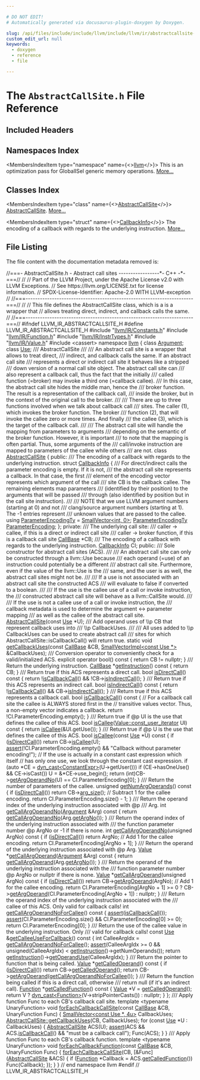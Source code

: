 ```yaml
---

# DO NOT EDIT!
# Automatically generated via docusaurus-plugin-doxygen by Doxygen.

slug: /api/files/include/include/llvm/include/llvm/ir/abstractcallsite-h
custom_edit_url: null
keywords:
  - doxygen
  - reference
  - file

---
```





# The `AbstractCallSite.h` File Reference

<DoxygenPage pluginConfig={pluginConfig}>



## Included Headers

<IncludesList>
<IncludesListItem
  filePath="llvm/IR/Constants.h"
  permalink="/docs/api/files/include/include/llvm/include/llvm/ir/constants-h"
  isLocal="true" />
<IncludesListItem
  filePath="llvm/IR/Function.h"
  permalink="/docs/api/files/include/include/llvm/include/llvm/ir/function-h"
  isLocal="true" />
<IncludesListItem
  filePath="llvm/IR/InstrTypes.h"
  permalink="/docs/api/files/include/include/llvm/include/llvm/ir/instrtypes-h"
  isLocal="true" />
<IncludesListItem
  filePath="llvm/IR/Value.h"
  permalink="/docs/api/files/include/include/llvm/include/llvm/ir/value-h"
  isLocal="true" />
<IncludesListItem
  filePath="cassert"
  permalink=""
  isLocal="false" />
</IncludesList>

## Namespaces Index

<MembersIndex>

<MembersIndexItem
  type="namespace"
  name={<><a href="/docs/api/namespaces/llvm">llvm</a></>}>
This is an optimization pass for GlobalISel generic memory operations. <a href="/docs/api/namespaces/llvm/#details">More...</a>
</MembersIndexItem>

</MembersIndex>

## Classes Index

<MembersIndex>

<MembersIndexItem
  type="class"
  name={<><a href="/docs/api/classes/llvm/abstractcallsite">AbstractCallSite</a></>}>
<a href="/docs/api/classes/llvm/abstractcallsite">AbstractCallSite</a>. <a href="/docs/api/classes/llvm/abstractcallsite/#details">More...</a>
</MembersIndexItem>

<MembersIndexItem
  type="struct"
  name={<><a href="/docs/api/structs/llvm/abstractcallsite/callbackinfo">CallbackInfo</a></>}>
The encoding of a callback with regards to the underlying instruction. <a href="/docs/api/structs/llvm/abstractcallsite/callbackinfo/#details">More...</a>
</MembersIndexItem>

</MembersIndex>


## File Listing

The file content with the documentation metadata removed is:

<ProgramListing>

<Link id="l00001" /><CodeLine lineNumber="1"><Highlight kind="comment">//===- AbstractCallSite.h - Abstract call sites -----------------&#42;- C++ -&#42;-===//</Highlight><Highlight kind="normal"></Highlight></CodeLine>
<Link id="l00002" /><CodeLine lineNumber="2"><Highlight kind="normal"></Highlight><Highlight kind="comment">//</Highlight><Highlight kind="normal"></Highlight></CodeLine>
<Link id="l00003" /><CodeLine lineNumber="3"><Highlight kind="normal"></Highlight><Highlight kind="comment">// Part of the LLVM Project, under the Apache License v2.0 with LLVM Exceptions.</Highlight><Highlight kind="normal"></Highlight></CodeLine>
<Link id="l00004" /><CodeLine lineNumber="4"><Highlight kind="normal"></Highlight><Highlight kind="comment">// See https://llvm.org/LICENSE.txt for license information.</Highlight><Highlight kind="normal"></Highlight></CodeLine>
<Link id="l00005" /><CodeLine lineNumber="5"><Highlight kind="normal"></Highlight><Highlight kind="comment">// SPDX-License-Identifier: Apache-2.0 WITH LLVM-exception</Highlight><Highlight kind="normal"></Highlight></CodeLine>
<Link id="l00006" /><CodeLine lineNumber="6"><Highlight kind="normal"></Highlight><Highlight kind="comment">//</Highlight><Highlight kind="normal"></Highlight></CodeLine>
<Link id="l00007" /><CodeLine lineNumber="7"><Highlight kind="normal"></Highlight><Highlight kind="comment">//===----------------------------------------------------------------------===//</Highlight><Highlight kind="normal"></Highlight></CodeLine>
<Link id="l00008" /><CodeLine lineNumber="8"><Highlight kind="normal"></Highlight><Highlight kind="comment">//</Highlight><Highlight kind="normal"></Highlight></CodeLine>
<Link id="l00009" /><CodeLine lineNumber="9"><Highlight kind="normal"></Highlight><Highlight kind="comment">// This file defines the AbstractCallSite class, which is a is a wrapper that</Highlight><Highlight kind="normal"></Highlight></CodeLine>
<Link id="l00010" /><CodeLine lineNumber="10"><Highlight kind="normal"></Highlight><Highlight kind="comment">// allows treating direct, indirect, and callback calls the same.</Highlight><Highlight kind="normal"></Highlight></CodeLine>
<Link id="l00011" /><CodeLine lineNumber="11"><Highlight kind="normal"></Highlight><Highlight kind="comment">//</Highlight><Highlight kind="normal"></Highlight></CodeLine>
<Link id="l00012" /><CodeLine lineNumber="12"><Highlight kind="normal"></Highlight><Highlight kind="comment">//===----------------------------------------------------------------------===//</Highlight><Highlight kind="normal"></Highlight></CodeLine>
<Link id="l00013" /><CodeLine lineNumber="13"><Highlight kind="normal"></Highlight></CodeLine>
<Link id="l00014" /><CodeLine lineNumber="14"><Highlight kind="normal"></Highlight><Highlight kind="preprocessor">#ifndef LLVM&#95;IR&#95;ABSTRACTCALLSITE&#95;H</Highlight><Highlight kind="normal"></Highlight></CodeLine>
<Link id="l00015" /><CodeLine lineNumber="15"><Highlight kind="normal"></Highlight><Highlight kind="preprocessor">#define LLVM&#95;IR&#95;ABSTRACTCALLSITE&#95;H</Highlight><Highlight kind="normal"></Highlight></CodeLine>
<Link id="l00016" /><CodeLine lineNumber="16"><Highlight kind="normal"></Highlight></CodeLine>
<Link id="l00017" /><CodeLine lineNumber="17"><Highlight kind="normal"></Highlight><Highlight kind="preprocessor">#include &quot;<a href="/docs/api/files/include/include/llvm/include/llvm/ir/constants-h">llvm/IR/Constants.h</a>&quot;</Highlight><Highlight kind="normal"></Highlight></CodeLine>
<Link id="l00018" /><CodeLine lineNumber="18"><Highlight kind="normal"></Highlight><Highlight kind="preprocessor">#include &quot;<a href="/docs/api/files/include/include/llvm/include/llvm/ir/function-h">llvm/IR/Function.h</a>&quot;</Highlight><Highlight kind="normal"></Highlight></CodeLine>
<Link id="l00019" /><CodeLine lineNumber="19"><Highlight kind="normal"></Highlight><Highlight kind="preprocessor">#include &quot;<a href="/docs/api/files/include/include/llvm/include/llvm/ir/instrtypes-h">llvm/IR/InstrTypes.h</a>&quot;</Highlight><Highlight kind="normal"></Highlight></CodeLine>
<Link id="l00020" /><CodeLine lineNumber="20"><Highlight kind="normal"></Highlight><Highlight kind="preprocessor">#include &quot;<a href="/docs/api/files/include/include/llvm/include/llvm/ir/value-h">llvm/IR/Value.h</a>&quot;</Highlight><Highlight kind="normal"></Highlight></CodeLine>
<Link id="l00021" /><CodeLine lineNumber="21"><Highlight kind="normal"></Highlight><Highlight kind="preprocessor">#include &lt;cassert&gt;</Highlight><Highlight kind="normal"></Highlight></CodeLine>
<Link id="l00022" /><CodeLine lineNumber="22"><Highlight kind="normal"></Highlight></CodeLine>
<Link id="l00023" /><CodeLine lineNumber="23"><Highlight kind="normal"></Highlight><Highlight kind="keyword">namespace </Highlight><Highlight kind="normal"><a href="/docs/api/namespaces/llvm">llvm</a> &#123;</Highlight></CodeLine>
<Link id="l00024" /><CodeLine lineNumber="24"><Highlight kind="normal"></Highlight></CodeLine>
<Link id="l00025" /><CodeLine lineNumber="25"><Highlight kind="normal"></Highlight><Highlight kind="keyword">class </Highlight><Highlight kind="normal"><a href="/docs/api/classes/llvm/argument">Argument</a>;</Highlight></CodeLine>
<Link id="l00026" /><CodeLine lineNumber="26"><Highlight kind="normal"></Highlight><Highlight kind="keyword">class </Highlight><Highlight kind="normal"><a href="/docs/api/classes/llvm/use">Use</a>;</Highlight></CodeLine>
<Link id="l00027" /><CodeLine lineNumber="27"><Highlight kind="normal"></Highlight><Highlight kind="comment"></Highlight></CodeLine>
<Link id="l00028" /><CodeLine lineNumber="28"><Highlight kind="comment">/// AbstractCallSite</Highlight></CodeLine>
<Link id="l00029" /><CodeLine lineNumber="29"><Highlight kind="comment">///</Highlight></CodeLine>
<Link id="l00030" /><CodeLine lineNumber="30"><Highlight kind="comment">/// An abstract call site is a wrapper that allows to treat direct,</Highlight></CodeLine>
<Link id="l00031" /><CodeLine lineNumber="31"><Highlight kind="comment">/// indirect, and callback calls the same. If an abstract call site</Highlight></CodeLine>
<Link id="l00032" /><CodeLine lineNumber="32"><Highlight kind="comment">/// represents a direct or indirect call site it behaves like a stripped</Highlight></CodeLine>
<Link id="l00033" /><CodeLine lineNumber="33"><Highlight kind="comment">/// down version of a normal call site object. The abstract call site can</Highlight></CodeLine>
<Link id="l00034" /><CodeLine lineNumber="34"><Highlight kind="comment">/// also represent a callback call, thus the fact that the initially</Highlight></CodeLine>
<Link id="l00035" /><CodeLine lineNumber="35"><Highlight kind="comment">/// called function (=broker) may invoke a third one (=callback callee).</Highlight></CodeLine>
<Link id="l00036" /><CodeLine lineNumber="36"><Highlight kind="comment">/// In this case, the abstract call site hides the middle man, hence the</Highlight></CodeLine>
<Link id="l00037" /><CodeLine lineNumber="37"><Highlight kind="comment">/// broker function. The result is a representation of the callback call,</Highlight></CodeLine>
<Link id="l00038" /><CodeLine lineNumber="38"><Highlight kind="comment">/// inside the broker, but in the context of the original call to the broker.</Highlight></CodeLine>
<Link id="l00039" /><CodeLine lineNumber="39"><Highlight kind="comment">///</Highlight></CodeLine>
<Link id="l00040" /><CodeLine lineNumber="40"><Highlight kind="comment">/// There are up to three functions involved when we talk about callback call</Highlight></CodeLine>
<Link id="l00041" /><CodeLine lineNumber="41"><Highlight kind="comment">/// sites. The caller (1), which invokes the broker function. The broker</Highlight></CodeLine>
<Link id="l00042" /><CodeLine lineNumber="42"><Highlight kind="comment">/// function (2), that will invoke the callee zero or more times. And finally</Highlight></CodeLine>
<Link id="l00043" /><CodeLine lineNumber="43"><Highlight kind="comment">/// the callee (3), which is the target of the callback call.</Highlight></CodeLine>
<Link id="l00044" /><CodeLine lineNumber="44"><Highlight kind="comment">///</Highlight></CodeLine>
<Link id="l00045" /><CodeLine lineNumber="45"><Highlight kind="comment">/// The abstract call site will handle the mapping from parameters to arguments</Highlight></CodeLine>
<Link id="l00046" /><CodeLine lineNumber="46"><Highlight kind="comment">/// depending on the semantic of the broker function. However, it is important</Highlight></CodeLine>
<Link id="l00047" /><CodeLine lineNumber="47"><Highlight kind="comment">/// to note that the mapping is often partial. Thus, some arguments of the</Highlight></CodeLine>
<Link id="l00048" /><CodeLine lineNumber="48"><Highlight kind="comment">/// call/invoke instruction are mapped to parameters of the callee while others</Highlight></CodeLine>
<Link id="l00049" /><CodeLine lineNumber="49"><Highlight kind="comment">/// are not.</Highlight><Highlight kind="normal"></Highlight></CodeLine>
<Link id="l00050" /><CodeLine lineNumber="50" lineLink="/docs/api/classes/llvm/abstractcallsite"><Highlight kind="normal"></Highlight><Highlight kind="keyword">class </Highlight><Highlight kind="normal"><a href="/docs/api/classes/llvm/abstractcallsite/#a582d0050c740c1f23bce6bc0c8c5b189">AbstractCallSite</a> &#123;</Highlight></CodeLine>
<Link id="l00051" /><CodeLine lineNumber="51"><Highlight kind="normal"></Highlight><Highlight kind="keyword">public</Highlight><Highlight kind="normal">:</Highlight></CodeLine>
<Link id="l00052" /><CodeLine lineNumber="52"><Highlight kind="normal"></Highlight><Highlight kind="comment"></Highlight></CodeLine>
<Link id="l00053" /><CodeLine lineNumber="53"><Highlight kind="comment">  /// The encoding of a callback with regards to the underlying instruction.</Highlight><Highlight kind="normal"></Highlight></CodeLine>
<Link id="l00054" /><CodeLine lineNumber="54" lineLink="/docs/api/structs/llvm/abstractcallsite/callbackinfo"><Highlight kind="normal">  </Highlight><Highlight kind="keyword">struct </Highlight><Highlight kind="normal"><a href="/docs/api/structs/llvm/abstractcallsite/callbackinfo">CallbackInfo</a> &#123;</Highlight></CodeLine>
<Link id="l00055" /><CodeLine lineNumber="55"><Highlight kind="normal"></Highlight><Highlight kind="comment"></Highlight></CodeLine>
<Link id="l00056" /><CodeLine lineNumber="56"><Highlight kind="comment">    /// For direct/indirect calls the parameter encoding is empty. If it is not,</Highlight></CodeLine>
<Link id="l00057" /><CodeLine lineNumber="57"><Highlight kind="comment">    /// the abstract call site represents a callback. In that case, the first</Highlight></CodeLine>
<Link id="l00058" /><CodeLine lineNumber="58"><Highlight kind="comment">    /// element of the encoding vector represents which argument of the call</Highlight></CodeLine>
<Link id="l00059" /><CodeLine lineNumber="59"><Highlight kind="comment">    /// site CB is the callback callee. The remaining elements map parameters</Highlight></CodeLine>
<Link id="l00060" /><CodeLine lineNumber="60"><Highlight kind="comment">    /// (identified by their position) to the arguments that will be passed</Highlight></CodeLine>
<Link id="l00061" /><CodeLine lineNumber="61"><Highlight kind="comment">    /// through (also identified by position but in the call site instruction).</Highlight></CodeLine>
<Link id="l00062" /><CodeLine lineNumber="62"><Highlight kind="comment">    ///</Highlight></CodeLine>
<Link id="l00063" /><CodeLine lineNumber="63"><Highlight kind="comment">    /// NOTE that we use LLVM argument numbers (starting at 0) and not</Highlight></CodeLine>
<Link id="l00064" /><CodeLine lineNumber="64"><Highlight kind="comment">    /// clang/source argument numbers (starting at 1). The -1 entries represent</Highlight></CodeLine>
<Link id="l00065" /><CodeLine lineNumber="65"><Highlight kind="comment">    /// unknown values that are passed to the callee.</Highlight><Highlight kind="normal"></Highlight></CodeLine>
<Link id="l00066" /><CodeLine lineNumber="66" lineLink="/docs/api/structs/llvm/abstractcallsite/callbackinfo/#a8ca1c3789a06bd03293acd7799c82778"><Highlight kind="normal">    </Highlight><Highlight kind="keyword">using </Highlight><Highlight kind="normal"><a href="/docs/api/structs/llvm/abstractcallsite/callbackinfo/#a8ca1c3789a06bd03293acd7799c82778">ParameterEncodingTy</a> = <a href="/docs/api/classes/llvm/smallvector">SmallVector&lt;int, 0&gt;</a>;</Highlight></CodeLine>
<Link id="l00067" /><CodeLine lineNumber="67" lineLink="/docs/api/structs/llvm/abstractcallsite/callbackinfo/#af8fe46b9cdbd737fe10dda57651d6027"><Highlight kind="normal">    <a href="/docs/api/structs/llvm/abstractcallsite/callbackinfo/#a8ca1c3789a06bd03293acd7799c82778">ParameterEncodingTy</a> <a href="/docs/api/structs/llvm/abstractcallsite/callbackinfo/#af8fe46b9cdbd737fe10dda57651d6027">ParameterEncoding</a>;</Highlight></CodeLine>
<Link id="l00068" /><CodeLine lineNumber="68"><Highlight kind="normal"></Highlight></CodeLine>
<Link id="l00069" /><CodeLine lineNumber="69"><Highlight kind="normal">  &#125;;</Highlight></CodeLine>
<Link id="l00070" /><CodeLine lineNumber="70"><Highlight kind="normal"></Highlight></CodeLine>
<Link id="l00071" /><CodeLine lineNumber="71"><Highlight kind="normal"></Highlight><Highlight kind="keyword">private</Highlight><Highlight kind="normal">:</Highlight></CodeLine>
<Link id="l00072" /><CodeLine lineNumber="72"><Highlight kind="normal"></Highlight><Highlight kind="comment"></Highlight></CodeLine>
<Link id="l00073" /><CodeLine lineNumber="73"><Highlight kind="comment">  /// The underlying call site:</Highlight></CodeLine>
<Link id="l00074" /><CodeLine lineNumber="74"><Highlight kind="comment">  ///   caller -&gt; callee,             if this is a direct or indirect call site</Highlight></CodeLine>
<Link id="l00075" /><CodeLine lineNumber="75"><Highlight kind="comment">  ///   caller -&gt; broker function,    if this is a callback call site</Highlight><Highlight kind="normal"></Highlight></CodeLine>
<Link id="l00076" /><CodeLine lineNumber="76"><Highlight kind="normal">  <a href="/docs/api/classes/llvm/callbase">CallBase</a> &#42;CB;</Highlight></CodeLine>
<Link id="l00077" /><CodeLine lineNumber="77"><Highlight kind="normal"></Highlight><Highlight kind="comment"></Highlight></CodeLine>
<Link id="l00078" /><CodeLine lineNumber="78"><Highlight kind="comment">  /// The encoding of a callback with regards to the underlying instruction.</Highlight><Highlight kind="normal"></Highlight></CodeLine>
<Link id="l00079" /><CodeLine lineNumber="79"><Highlight kind="normal">  <a href="/docs/api/structs/llvm/abstractcallsite/callbackinfo">CallbackInfo</a> CI;</Highlight></CodeLine>
<Link id="l00080" /><CodeLine lineNumber="80"><Highlight kind="normal"></Highlight></CodeLine>
<Link id="l00081" /><CodeLine lineNumber="81"><Highlight kind="normal"></Highlight><Highlight kind="keyword">public</Highlight><Highlight kind="normal">:</Highlight><Highlight kind="comment"></Highlight></CodeLine>
<Link id="l00082" /><CodeLine lineNumber="82"><Highlight kind="comment">  /// Sole constructor for abstract call sites (ACS).</Highlight></CodeLine>
<Link id="l00083" /><CodeLine lineNumber="83"><Highlight kind="comment">  ///</Highlight></CodeLine>
<Link id="l00084" /><CodeLine lineNumber="84"><Highlight kind="comment">  /// An abstract call site can only be constructed through a llvm::Use because</Highlight></CodeLine>
<Link id="l00085" /><CodeLine lineNumber="85"><Highlight kind="comment">  /// each operand (=use) of an instruction could potentially be a different</Highlight></CodeLine>
<Link id="l00086" /><CodeLine lineNumber="86"><Highlight kind="comment">  /// abstract call site. Furthermore, even if the value of the llvm::Use is the</Highlight></CodeLine>
<Link id="l00087" /><CodeLine lineNumber="87"><Highlight kind="comment">  /// same, and the user is as well, the abstract call sites might not be.</Highlight></CodeLine>
<Link id="l00088" /><CodeLine lineNumber="88"><Highlight kind="comment">  ///</Highlight></CodeLine>
<Link id="l00089" /><CodeLine lineNumber="89"><Highlight kind="comment">  /// If a use is not associated with an abstract call site the constructed ACS</Highlight></CodeLine>
<Link id="l00090" /><CodeLine lineNumber="90"><Highlight kind="comment">  /// will evaluate to false if converted to a boolean.</Highlight></CodeLine>
<Link id="l00091" /><CodeLine lineNumber="91"><Highlight kind="comment">  ///</Highlight></CodeLine>
<Link id="l00092" /><CodeLine lineNumber="92"><Highlight kind="comment">  /// If the use is the callee use of a call or invoke instruction, the</Highlight></CodeLine>
<Link id="l00093" /><CodeLine lineNumber="93"><Highlight kind="comment">  /// constructed abstract call site will behave as a llvm::CallSite would.</Highlight></CodeLine>
<Link id="l00094" /><CodeLine lineNumber="94"><Highlight kind="comment">  ///</Highlight></CodeLine>
<Link id="l00095" /><CodeLine lineNumber="95"><Highlight kind="comment">  /// If the use is not a callee use of a call or invoke instruction, the</Highlight></CodeLine>
<Link id="l00096" /><CodeLine lineNumber="96"><Highlight kind="comment">  /// callback metadata is used to determine the argument &lt;-&gt; parameter mapping</Highlight></CodeLine>
<Link id="l00097" /><CodeLine lineNumber="97"><Highlight kind="comment">  /// as well as the callee of the abstract call site.</Highlight><Highlight kind="normal"></Highlight></CodeLine>
<Link id="l00098" /><CodeLine lineNumber="98"><Highlight kind="normal">  <a href="/docs/api/classes/llvm/abstractcallsite/#a582d0050c740c1f23bce6bc0c8c5b189">AbstractCallSite</a>(</Highlight><Highlight kind="keyword">const</Highlight><Highlight kind="normal"> <a href="/docs/api/classes/llvm/use">Use</a> &#42;U);</Highlight></CodeLine>
<Link id="l00099" /><CodeLine lineNumber="99"><Highlight kind="normal"></Highlight><Highlight kind="comment"></Highlight></CodeLine>
<Link id="l00100" /><CodeLine lineNumber="100"><Highlight kind="comment">  /// Add operand uses of \\p CB that represent callback uses into</Highlight></CodeLine>
<Link id="l00101" /><CodeLine lineNumber="101"><Highlight kind="comment">  /// \\p CallbackUses.</Highlight></CodeLine>
<Link id="l00102" /><CodeLine lineNumber="102"><Highlight kind="comment">  ///</Highlight></CodeLine>
<Link id="l00103" /><CodeLine lineNumber="103"><Highlight kind="comment">  /// All uses added to \\p CallbackUses can be used to create abstract call</Highlight></CodeLine>
<Link id="l00104" /><CodeLine lineNumber="104"><Highlight kind="comment">  /// sites for which AbstractCallSite::isCallbackCall() will return true.</Highlight><Highlight kind="normal"></Highlight></CodeLine>
<Link id="l00105" /><CodeLine lineNumber="105"><Highlight kind="normal">  </Highlight><Highlight kind="keyword">static</Highlight><Highlight kind="normal"> </Highlight><Highlight kind="keywordtype">void</Highlight><Highlight kind="normal"> <a href="/docs/api/classes/llvm/abstractcallsite/#a401e244b78386047c64edc64f80ba9c0">getCallbackUses</a>(</Highlight><Highlight kind="keyword">const</Highlight><Highlight kind="normal"> <a href="/docs/api/classes/llvm/callbase">CallBase</a> &amp;CB,</Highlight></CodeLine>
<Link id="l00106" /><CodeLine lineNumber="106"><Highlight kind="normal">                              <a href="/docs/api/classes/llvm/smallvectorimpl">SmallVectorImpl&lt;const Use &#42;&gt;</a> &amp;CallbackUses);</Highlight></CodeLine>
<Link id="l00107" /><CodeLine lineNumber="107"><Highlight kind="normal"></Highlight><Highlight kind="comment"></Highlight></CodeLine>
<Link id="l00108" /><CodeLine lineNumber="108"><Highlight kind="comment">  /// Conversion operator to conveniently check for a valid/initialized ACS.</Highlight><Highlight kind="normal"></Highlight></CodeLine>
<Link id="l00109" /><CodeLine lineNumber="109" lineLink="/docs/api/classes/llvm/abstractcallsite/#a849dee873893038338c06b0829b41ca4"><Highlight kind="normal">  </Highlight><Highlight kind="keyword">explicit</Highlight><Highlight kind="normal"> </Highlight><Highlight kind="keyword">operator</Highlight><Highlight kind="normal"> bool()</Highlight><Highlight kind="keyword"> const </Highlight><Highlight kind="normal">&#123; </Highlight><Highlight kind="keywordflow">return</Highlight><Highlight kind="normal"> CB != </Highlight><Highlight kind="keyword">nullptr</Highlight><Highlight kind="normal">; &#125;</Highlight></CodeLine>
<Link id="l00110" /><CodeLine lineNumber="110"><Highlight kind="normal"></Highlight><Highlight kind="comment"></Highlight></CodeLine>
<Link id="l00111" /><CodeLine lineNumber="111"><Highlight kind="comment">  /// Return the underlying instruction.</Highlight><Highlight kind="normal"></Highlight></CodeLine>
<Link id="l00112" /><CodeLine lineNumber="112" lineLink="/docs/api/classes/llvm/abstractcallsite/#a1d97fd714e72a72bd6d96a8b1ebf62ea"><Highlight kind="normal">  <a href="/docs/api/classes/llvm/callbase">CallBase</a> &#42;<a href="/docs/api/classes/llvm/abstractcallsite/#a1d97fd714e72a72bd6d96a8b1ebf62ea">getInstruction</a>()</Highlight><Highlight kind="keyword"> const </Highlight><Highlight kind="normal">&#123; </Highlight><Highlight kind="keywordflow">return</Highlight><Highlight kind="normal"> CB; &#125;</Highlight></CodeLine>
<Link id="l00113" /><CodeLine lineNumber="113"><Highlight kind="normal"></Highlight><Highlight kind="comment"></Highlight></CodeLine>
<Link id="l00114" /><CodeLine lineNumber="114"><Highlight kind="comment">  /// Return true if this ACS represents a direct call.</Highlight><Highlight kind="normal"></Highlight></CodeLine>
<Link id="l00115" /><CodeLine lineNumber="115" lineLink="/docs/api/classes/llvm/abstractcallsite/#a27b382e987878c9f338d79220acc06b2"><Highlight kind="normal">  </Highlight><Highlight kind="keywordtype">bool</Highlight><Highlight kind="normal"> <a href="/docs/api/classes/llvm/abstractcallsite/#a27b382e987878c9f338d79220acc06b2">isDirectCall</a>()</Highlight><Highlight kind="keyword"> const </Highlight><Highlight kind="normal">&#123;</Highlight></CodeLine>
<Link id="l00116" /><CodeLine lineNumber="116"><Highlight kind="normal">    </Highlight><Highlight kind="keywordflow">return</Highlight><Highlight kind="normal"> !<a href="/docs/api/classes/llvm/abstractcallsite/#a2300cb53451591b87c7c5621c31643a2">isCallbackCall</a>() &amp;&amp; !CB-&gt;<a href="/docs/api/classes/llvm/callbase/#a574efc7d85ff014d5f15e077f3c82e6b">isIndirectCall</a>();</Highlight></CodeLine>
<Link id="l00117" /><CodeLine lineNumber="117"><Highlight kind="normal">  &#125;</Highlight></CodeLine>
<Link id="l00118" /><CodeLine lineNumber="118"><Highlight kind="normal"></Highlight><Highlight kind="comment"></Highlight></CodeLine>
<Link id="l00119" /><CodeLine lineNumber="119"><Highlight kind="comment">  /// Return true if this ACS represents an indirect call.</Highlight><Highlight kind="normal"></Highlight></CodeLine>
<Link id="l00120" /><CodeLine lineNumber="120" lineLink="/docs/api/classes/llvm/abstractcallsite/#a31b793fd30a35a9db6bbd8ead7796ba0"><Highlight kind="normal">  </Highlight><Highlight kind="keywordtype">bool</Highlight><Highlight kind="normal"> <a href="/docs/api/classes/llvm/abstractcallsite/#a31b793fd30a35a9db6bbd8ead7796ba0">isIndirectCall</a>()</Highlight><Highlight kind="keyword"> const </Highlight><Highlight kind="normal">&#123;</Highlight></CodeLine>
<Link id="l00121" /><CodeLine lineNumber="121"><Highlight kind="normal">    </Highlight><Highlight kind="keywordflow">return</Highlight><Highlight kind="normal"> !<a href="/docs/api/classes/llvm/abstractcallsite/#a2300cb53451591b87c7c5621c31643a2">isCallbackCall</a>() &amp;&amp; CB-&gt;<a href="/docs/api/classes/llvm/callbase/#a574efc7d85ff014d5f15e077f3c82e6b">isIndirectCall</a>();</Highlight></CodeLine>
<Link id="l00122" /><CodeLine lineNumber="122"><Highlight kind="normal">  &#125;</Highlight></CodeLine>
<Link id="l00123" /><CodeLine lineNumber="123"><Highlight kind="normal"></Highlight><Highlight kind="comment"></Highlight></CodeLine>
<Link id="l00124" /><CodeLine lineNumber="124"><Highlight kind="comment">  /// Return true if this ACS represents a callback call.</Highlight><Highlight kind="normal"></Highlight></CodeLine>
<Link id="l00125" /><CodeLine lineNumber="125" lineLink="/docs/api/classes/llvm/abstractcallsite/#a2300cb53451591b87c7c5621c31643a2"><Highlight kind="normal">  </Highlight><Highlight kind="keywordtype">bool</Highlight><Highlight kind="normal"> <a href="/docs/api/classes/llvm/abstractcallsite/#a2300cb53451591b87c7c5621c31643a2">isCallbackCall</a>()</Highlight><Highlight kind="keyword"> const </Highlight><Highlight kind="normal">&#123;</Highlight></CodeLine>
<Link id="l00126" /><CodeLine lineNumber="126"><Highlight kind="normal">    </Highlight><Highlight kind="comment">// For a callback call site the callee is ALWAYS stored first in the</Highlight><Highlight kind="normal"></Highlight></CodeLine>
<Link id="l00127" /><CodeLine lineNumber="127"><Highlight kind="normal">    </Highlight><Highlight kind="comment">// transitive values vector. Thus, a non-empty vector indicates a callback.</Highlight><Highlight kind="normal"></Highlight></CodeLine>
<Link id="l00128" /><CodeLine lineNumber="128"><Highlight kind="normal">    </Highlight><Highlight kind="keywordflow">return</Highlight><Highlight kind="normal"> !CI.ParameterEncoding.empty();</Highlight></CodeLine>
<Link id="l00129" /><CodeLine lineNumber="129"><Highlight kind="normal">  &#125;</Highlight></CodeLine>
<Link id="l00130" /><CodeLine lineNumber="130"><Highlight kind="normal"></Highlight><Highlight kind="comment"></Highlight></CodeLine>
<Link id="l00131" /><CodeLine lineNumber="131"><Highlight kind="comment">  /// Return true if @p UI is the use that defines the callee of this ACS.</Highlight><Highlight kind="normal"></Highlight></CodeLine>
<Link id="l00132" /><CodeLine lineNumber="132" lineLink="/docs/api/classes/llvm/abstractcallsite/#a5c967c8ed9f20b937ad425a0992eab81"><Highlight kind="normal">  </Highlight><Highlight kind="keywordtype">bool</Highlight><Highlight kind="normal"> <a href="/docs/api/classes/llvm/abstractcallsite/#a5c967c8ed9f20b937ad425a0992eab81">isCallee</a>(<a href="/docs/api/classes/llvm/value/#a146665db2d7a79fa164098370a3a34c4">Value::const&#95;user&#95;iterator</a> UI)</Highlight><Highlight kind="keyword"> const </Highlight><Highlight kind="normal">&#123;</Highlight></CodeLine>
<Link id="l00133" /><CodeLine lineNumber="133"><Highlight kind="normal">    </Highlight><Highlight kind="keywordflow">return</Highlight><Highlight kind="normal"> <a href="/docs/api/classes/llvm/abstractcallsite/#a5c967c8ed9f20b937ad425a0992eab81">isCallee</a>(&amp;UI.getUse());</Highlight></CodeLine>
<Link id="l00134" /><CodeLine lineNumber="134"><Highlight kind="normal">  &#125;</Highlight></CodeLine>
<Link id="l00135" /><CodeLine lineNumber="135"><Highlight kind="normal"></Highlight><Highlight kind="comment"></Highlight></CodeLine>
<Link id="l00136" /><CodeLine lineNumber="136"><Highlight kind="comment">  /// Return true if @p U is the use that defines the callee of this ACS.</Highlight><Highlight kind="normal"></Highlight></CodeLine>
<Link id="l00137" /><CodeLine lineNumber="137" lineLink="/docs/api/classes/llvm/abstractcallsite/#a186e1b3785876bc1827f2c352f831a36"><Highlight kind="normal">  </Highlight><Highlight kind="keywordtype">bool</Highlight><Highlight kind="normal"> <a href="/docs/api/classes/llvm/abstractcallsite/#a186e1b3785876bc1827f2c352f831a36">isCallee</a>(</Highlight><Highlight kind="keyword">const</Highlight><Highlight kind="normal"> <a href="/docs/api/classes/llvm/use">Use</a> &#42;U)</Highlight><Highlight kind="keyword"> const </Highlight><Highlight kind="normal">&#123;</Highlight></CodeLine>
<Link id="l00138" /><CodeLine lineNumber="138"><Highlight kind="normal">    </Highlight><Highlight kind="keywordflow">if</Highlight><Highlight kind="normal"> (<a href="/docs/api/classes/llvm/abstractcallsite/#a27b382e987878c9f338d79220acc06b2">isDirectCall</a>())</Highlight></CodeLine>
<Link id="l00139" /><CodeLine lineNumber="139"><Highlight kind="normal">      </Highlight><Highlight kind="keywordflow">return</Highlight><Highlight kind="normal"> CB-&gt;<a href="/docs/api/classes/llvm/callbase/#a754b47054852401f87e52805d15bdf05">isCallee</a>(U);</Highlight></CodeLine>
<Link id="l00140" /><CodeLine lineNumber="140"><Highlight kind="normal"></Highlight></CodeLine>
<Link id="l00141" /><CodeLine lineNumber="141"><Highlight kind="normal">    <a href="/docs/api/files/lib/lib/target/lib/target/amdgpu/silowercontrolflow-cpp/#a4868c5d81c5ccc98c47aeab6244346a0">assert</a>(!CI.ParameterEncoding.empty() &amp;&amp;</Highlight></CodeLine>
<Link id="l00142" /><CodeLine lineNumber="142"><Highlight kind="normal">           </Highlight><Highlight kind="stringliteral">&quot;Callback without parameter encoding!&quot;</Highlight><Highlight kind="normal">);</Highlight></CodeLine>
<Link id="l00143" /><CodeLine lineNumber="143"><Highlight kind="normal"></Highlight></CodeLine>
<Link id="l00144" /><CodeLine lineNumber="144"><Highlight kind="normal">    </Highlight><Highlight kind="comment">// If the use is actually in a constant cast expression which itself</Highlight><Highlight kind="normal"></Highlight></CodeLine>
<Link id="l00145" /><CodeLine lineNumber="145"><Highlight kind="normal">    </Highlight><Highlight kind="comment">// has only one use, we look through the constant cast expression.</Highlight><Highlight kind="normal"></Highlight></CodeLine>
<Link id="l00146" /><CodeLine lineNumber="146"><Highlight kind="normal">    </Highlight><Highlight kind="keywordflow">if</Highlight><Highlight kind="normal"> (</Highlight><Highlight kind="keyword">auto</Highlight><Highlight kind="normal"> &#42;CE = <a href="/docs/api/namespaces/llvm/#a22eeee01734061ac1b31ccd994c49eef">dyn&#95;cast&lt;ConstantExpr&gt;</a>(U-&gt;getUser()))</Highlight></CodeLine>
<Link id="l00147" /><CodeLine lineNumber="147"><Highlight kind="normal">      </Highlight><Highlight kind="keywordflow">if</Highlight><Highlight kind="normal"> (CE-&gt;hasOneUse() &amp;&amp; CE-&gt;isCast())</Highlight></CodeLine>
<Link id="l00148" /><CodeLine lineNumber="148"><Highlight kind="normal">        U = &amp;&#42;CE-&gt;use&#95;begin();</Highlight></CodeLine>
<Link id="l00149" /><CodeLine lineNumber="149"><Highlight kind="normal"></Highlight></CodeLine>
<Link id="l00150" /><CodeLine lineNumber="150"><Highlight kind="normal">    </Highlight><Highlight kind="keywordflow">return</Highlight><Highlight kind="normal"> (</Highlight><Highlight kind="keywordtype">int</Highlight><Highlight kind="normal">)CB-&gt;<a href="/docs/api/classes/llvm/callbase/#ad2be14a6cee99d5f27223178c42366f3">getArgOperandNo</a>(U) == CI.ParameterEncoding&#91;0&#93;;</Highlight></CodeLine>
<Link id="l00151" /><CodeLine lineNumber="151"><Highlight kind="normal">  &#125;</Highlight></CodeLine>
<Link id="l00152" /><CodeLine lineNumber="152"><Highlight kind="normal"></Highlight><Highlight kind="comment"></Highlight></CodeLine>
<Link id="l00153" /><CodeLine lineNumber="153"><Highlight kind="comment">  /// Return the number of parameters of the callee.</Highlight><Highlight kind="normal"></Highlight></CodeLine>
<Link id="l00154" /><CodeLine lineNumber="154" lineLink="/docs/api/classes/llvm/abstractcallsite/#ab8b5e4f9ae59fedfc0f0be8395992ea3"><Highlight kind="normal">  </Highlight><Highlight kind="keywordtype">unsigned</Highlight><Highlight kind="normal"> <a href="/docs/api/classes/llvm/abstractcallsite/#ab8b5e4f9ae59fedfc0f0be8395992ea3">getNumArgOperands</a>()</Highlight><Highlight kind="keyword"> const </Highlight><Highlight kind="normal">&#123;</Highlight></CodeLine>
<Link id="l00155" /><CodeLine lineNumber="155"><Highlight kind="normal">    </Highlight><Highlight kind="keywordflow">if</Highlight><Highlight kind="normal"> (<a href="/docs/api/classes/llvm/abstractcallsite/#a27b382e987878c9f338d79220acc06b2">isDirectCall</a>())</Highlight></CodeLine>
<Link id="l00156" /><CodeLine lineNumber="156"><Highlight kind="normal">      </Highlight><Highlight kind="keywordflow">return</Highlight><Highlight kind="normal"> CB-&gt;<a href="/docs/api/classes/llvm/callbase/#adde2ea00dd2613ee41bfe91908e4e68e">arg&#95;size</a>();</Highlight></CodeLine>
<Link id="l00157" /><CodeLine lineNumber="157"><Highlight kind="normal">    </Highlight><Highlight kind="comment">// Subtract 1 for the callee encoding.</Highlight><Highlight kind="normal"></Highlight></CodeLine>
<Link id="l00158" /><CodeLine lineNumber="158"><Highlight kind="normal">    </Highlight><Highlight kind="keywordflow">return</Highlight><Highlight kind="normal"> CI.ParameterEncoding.size() - 1;</Highlight></CodeLine>
<Link id="l00159" /><CodeLine lineNumber="159"><Highlight kind="normal">  &#125;</Highlight></CodeLine>
<Link id="l00160" /><CodeLine lineNumber="160"><Highlight kind="normal"></Highlight><Highlight kind="comment"></Highlight></CodeLine>
<Link id="l00161" /><CodeLine lineNumber="161"><Highlight kind="comment">  /// Return the operand index of the underlying instruction associated with @p</Highlight></CodeLine>
<Link id="l00162" /><CodeLine lineNumber="162"><Highlight kind="comment">  /// Arg.</Highlight><Highlight kind="normal"></Highlight></CodeLine>
<Link id="l00163" /><CodeLine lineNumber="163" lineLink="/docs/api/classes/llvm/abstractcallsite/#a7e8ae04873ef7a72fbad37852333d290"><Highlight kind="normal">  </Highlight><Highlight kind="keywordtype">int</Highlight><Highlight kind="normal"> <a href="/docs/api/classes/llvm/abstractcallsite/#a7e8ae04873ef7a72fbad37852333d290">getCallArgOperandNo</a>(<a href="/docs/api/classes/llvm/argument">Argument</a> &amp;Arg)</Highlight><Highlight kind="keyword"> const </Highlight><Highlight kind="normal">&#123;</Highlight></CodeLine>
<Link id="l00164" /><CodeLine lineNumber="164"><Highlight kind="normal">    </Highlight><Highlight kind="keywordflow">return</Highlight><Highlight kind="normal"> <a href="/docs/api/classes/llvm/abstractcallsite/#a7e8ae04873ef7a72fbad37852333d290">getCallArgOperandNo</a>(Arg.<a href="/docs/api/classes/llvm/argument/#ab205d366b1137026c32f5678f7cc2726">getArgNo</a>());</Highlight></CodeLine>
<Link id="l00165" /><CodeLine lineNumber="165"><Highlight kind="normal">  &#125;</Highlight></CodeLine>
<Link id="l00166" /><CodeLine lineNumber="166"><Highlight kind="normal"></Highlight><Highlight kind="comment"></Highlight></CodeLine>
<Link id="l00167" /><CodeLine lineNumber="167"><Highlight kind="comment">  /// Return the operand index of the underlying instruction associated with</Highlight></CodeLine>
<Link id="l00168" /><CodeLine lineNumber="168"><Highlight kind="comment">  /// the function parameter number @p ArgNo or -1 if there is none.</Highlight><Highlight kind="normal"></Highlight></CodeLine>
<Link id="l00169" /><CodeLine lineNumber="169" lineLink="/docs/api/classes/llvm/abstractcallsite/#a5a2fe9e8614a228a5dcf747c4574c815"><Highlight kind="normal">  </Highlight><Highlight kind="keywordtype">int</Highlight><Highlight kind="normal"> <a href="/docs/api/classes/llvm/abstractcallsite/#a5a2fe9e8614a228a5dcf747c4574c815">getCallArgOperandNo</a>(</Highlight><Highlight kind="keywordtype">unsigned</Highlight><Highlight kind="normal"> ArgNo)</Highlight><Highlight kind="keyword"> const </Highlight><Highlight kind="normal">&#123;</Highlight></CodeLine>
<Link id="l00170" /><CodeLine lineNumber="170"><Highlight kind="normal">    </Highlight><Highlight kind="keywordflow">if</Highlight><Highlight kind="normal"> (<a href="/docs/api/classes/llvm/abstractcallsite/#a27b382e987878c9f338d79220acc06b2">isDirectCall</a>())</Highlight></CodeLine>
<Link id="l00171" /><CodeLine lineNumber="171"><Highlight kind="normal">      </Highlight><Highlight kind="keywordflow">return</Highlight><Highlight kind="normal"> ArgNo;</Highlight></CodeLine>
<Link id="l00172" /><CodeLine lineNumber="172"><Highlight kind="normal">    </Highlight><Highlight kind="comment">// Add 1 for the callee encoding.</Highlight><Highlight kind="normal"></Highlight></CodeLine>
<Link id="l00173" /><CodeLine lineNumber="173"><Highlight kind="normal">    </Highlight><Highlight kind="keywordflow">return</Highlight><Highlight kind="normal"> CI.ParameterEncoding&#91;ArgNo + 1&#93;;</Highlight></CodeLine>
<Link id="l00174" /><CodeLine lineNumber="174"><Highlight kind="normal">  &#125;</Highlight></CodeLine>
<Link id="l00175" /><CodeLine lineNumber="175"><Highlight kind="normal"></Highlight><Highlight kind="comment"></Highlight></CodeLine>
<Link id="l00176" /><CodeLine lineNumber="176"><Highlight kind="comment">  /// Return the operand of the underlying instruction associated with @p Arg.</Highlight><Highlight kind="normal"></Highlight></CodeLine>
<Link id="l00177" /><CodeLine lineNumber="177" lineLink="/docs/api/classes/llvm/abstractcallsite/#a6066aaa9c2bcca469acdce4369e03712"><Highlight kind="normal">  <a href="/docs/api/classes/llvm/value">Value</a> &#42;<a href="/docs/api/classes/llvm/abstractcallsite/#a6066aaa9c2bcca469acdce4369e03712">getCallArgOperand</a>(<a href="/docs/api/classes/llvm/argument">Argument</a> &amp;Arg)</Highlight><Highlight kind="keyword"> const </Highlight><Highlight kind="normal">&#123;</Highlight></CodeLine>
<Link id="l00178" /><CodeLine lineNumber="178"><Highlight kind="normal">    </Highlight><Highlight kind="keywordflow">return</Highlight><Highlight kind="normal"> <a href="/docs/api/classes/llvm/abstractcallsite/#a6066aaa9c2bcca469acdce4369e03712">getCallArgOperand</a>(Arg.<a href="/docs/api/classes/llvm/argument/#ab205d366b1137026c32f5678f7cc2726">getArgNo</a>());</Highlight></CodeLine>
<Link id="l00179" /><CodeLine lineNumber="179"><Highlight kind="normal">  &#125;</Highlight></CodeLine>
<Link id="l00180" /><CodeLine lineNumber="180"><Highlight kind="normal"></Highlight><Highlight kind="comment"></Highlight></CodeLine>
<Link id="l00181" /><CodeLine lineNumber="181"><Highlight kind="comment">  /// Return the operand of the underlying instruction associated with the</Highlight></CodeLine>
<Link id="l00182" /><CodeLine lineNumber="182"><Highlight kind="comment">  /// function parameter number @p ArgNo or nullptr if there is none.</Highlight><Highlight kind="normal"></Highlight></CodeLine>
<Link id="l00183" /><CodeLine lineNumber="183" lineLink="/docs/api/classes/llvm/abstractcallsite/#a61d314ffacb9684d0b278e034f2d517a"><Highlight kind="normal">  <a href="/docs/api/classes/llvm/value">Value</a> &#42;<a href="/docs/api/classes/llvm/abstractcallsite/#a61d314ffacb9684d0b278e034f2d517a">getCallArgOperand</a>(</Highlight><Highlight kind="keywordtype">unsigned</Highlight><Highlight kind="normal"> ArgNo)</Highlight><Highlight kind="keyword"> const </Highlight><Highlight kind="normal">&#123;</Highlight></CodeLine>
<Link id="l00184" /><CodeLine lineNumber="184"><Highlight kind="normal">    </Highlight><Highlight kind="keywordflow">if</Highlight><Highlight kind="normal"> (<a href="/docs/api/classes/llvm/abstractcallsite/#a27b382e987878c9f338d79220acc06b2">isDirectCall</a>())</Highlight></CodeLine>
<Link id="l00185" /><CodeLine lineNumber="185"><Highlight kind="normal">      </Highlight><Highlight kind="keywordflow">return</Highlight><Highlight kind="normal"> CB-&gt;<a href="/docs/api/classes/llvm/callbase/#aabd76e6a8a23a5af1ce4d3c310d88bcd">getArgOperand</a>(ArgNo);</Highlight></CodeLine>
<Link id="l00186" /><CodeLine lineNumber="186"><Highlight kind="normal">    </Highlight><Highlight kind="comment">// Add 1 for the callee encoding.</Highlight><Highlight kind="normal"></Highlight></CodeLine>
<Link id="l00187" /><CodeLine lineNumber="187"><Highlight kind="normal">    </Highlight><Highlight kind="keywordflow">return</Highlight><Highlight kind="normal"> CI.ParameterEncoding&#91;ArgNo + 1&#93; &gt;= 0</Highlight></CodeLine>
<Link id="l00188" /><CodeLine lineNumber="188"><Highlight kind="normal">               ? CB-&gt;<a href="/docs/api/classes/llvm/callbase/#aabd76e6a8a23a5af1ce4d3c310d88bcd">getArgOperand</a>(CI.ParameterEncoding&#91;ArgNo + 1&#93;)</Highlight></CodeLine>
<Link id="l00189" /><CodeLine lineNumber="189"><Highlight kind="normal">               : </Highlight><Highlight kind="keyword">nullptr</Highlight><Highlight kind="normal">;</Highlight></CodeLine>
<Link id="l00190" /><CodeLine lineNumber="190"><Highlight kind="normal">  &#125;</Highlight></CodeLine>
<Link id="l00191" /><CodeLine lineNumber="191"><Highlight kind="normal"></Highlight><Highlight kind="comment"></Highlight></CodeLine>
<Link id="l00192" /><CodeLine lineNumber="192"><Highlight kind="comment">  /// Return the operand index of the underlying instruction associated with the</Highlight></CodeLine>
<Link id="l00193" /><CodeLine lineNumber="193"><Highlight kind="comment">  /// callee of this ACS. Only valid for callback calls!</Highlight><Highlight kind="normal"></Highlight></CodeLine>
<Link id="l00194" /><CodeLine lineNumber="194" lineLink="/docs/api/classes/llvm/abstractcallsite/#a08682577ed47d8887ffb956192aa379d"><Highlight kind="normal">  </Highlight><Highlight kind="keywordtype">int</Highlight><Highlight kind="normal"> <a href="/docs/api/classes/llvm/abstractcallsite/#a08682577ed47d8887ffb956192aa379d">getCallArgOperandNoForCallee</a>()</Highlight><Highlight kind="keyword"> const </Highlight><Highlight kind="normal">&#123;</Highlight></CodeLine>
<Link id="l00195" /><CodeLine lineNumber="195"><Highlight kind="normal">    <a href="/docs/api/files/lib/lib/target/lib/target/amdgpu/silowercontrolflow-cpp/#a4868c5d81c5ccc98c47aeab6244346a0">assert</a>(<a href="/docs/api/classes/llvm/abstractcallsite/#a2300cb53451591b87c7c5621c31643a2">isCallbackCall</a>());</Highlight></CodeLine>
<Link id="l00196" /><CodeLine lineNumber="196"><Highlight kind="normal">    <a href="/docs/api/files/lib/lib/target/lib/target/amdgpu/silowercontrolflow-cpp/#a4868c5d81c5ccc98c47aeab6244346a0">assert</a>(CI.ParameterEncoding.size() &amp;&amp; CI.ParameterEncoding&#91;0&#93; &gt;= 0);</Highlight></CodeLine>
<Link id="l00197" /><CodeLine lineNumber="197"><Highlight kind="normal">    </Highlight><Highlight kind="keywordflow">return</Highlight><Highlight kind="normal"> CI.ParameterEncoding&#91;0&#93;;</Highlight></CodeLine>
<Link id="l00198" /><CodeLine lineNumber="198"><Highlight kind="normal">  &#125;</Highlight></CodeLine>
<Link id="l00199" /><CodeLine lineNumber="199"><Highlight kind="normal"></Highlight><Highlight kind="comment"></Highlight></CodeLine>
<Link id="l00200" /><CodeLine lineNumber="200"><Highlight kind="comment">  /// Return the use of the callee value in the underlying instruction. Only</Highlight></CodeLine>
<Link id="l00201" /><CodeLine lineNumber="201"><Highlight kind="comment">  /// valid for callback calls!</Highlight><Highlight kind="normal"></Highlight></CodeLine>
<Link id="l00202" /><CodeLine lineNumber="202" lineLink="/docs/api/classes/llvm/abstractcallsite/#a377c884b7ab6a21ce8f1113da49094f1"><Highlight kind="normal">  </Highlight><Highlight kind="keyword">const</Highlight><Highlight kind="normal"> <a href="/docs/api/classes/llvm/use">Use</a> &amp;<a href="/docs/api/classes/llvm/abstractcallsite/#a377c884b7ab6a21ce8f1113da49094f1">getCalleeUseForCallback</a>()</Highlight><Highlight kind="keyword"> const </Highlight><Highlight kind="normal">&#123;</Highlight></CodeLine>
<Link id="l00203" /><CodeLine lineNumber="203"><Highlight kind="normal">    </Highlight><Highlight kind="keywordtype">int</Highlight><Highlight kind="normal"> CalleeArgIdx = <a href="/docs/api/classes/llvm/abstractcallsite/#a08682577ed47d8887ffb956192aa379d">getCallArgOperandNoForCallee</a>();</Highlight></CodeLine>
<Link id="l00204" /><CodeLine lineNumber="204"><Highlight kind="normal">    <a href="/docs/api/files/lib/lib/target/lib/target/amdgpu/silowercontrolflow-cpp/#a4868c5d81c5ccc98c47aeab6244346a0">assert</a>(CalleeArgIdx &gt;= 0 &amp;&amp;</Highlight></CodeLine>
<Link id="l00205" /><CodeLine lineNumber="205"><Highlight kind="normal">           </Highlight><Highlight kind="keywordtype">unsigned</Highlight><Highlight kind="normal">(CalleeArgIdx) &lt; <a href="/docs/api/classes/llvm/abstractcallsite/#a1d97fd714e72a72bd6d96a8b1ebf62ea">getInstruction</a>()-&gt;getNumOperands());</Highlight></CodeLine>
<Link id="l00206" /><CodeLine lineNumber="206"><Highlight kind="normal">    </Highlight><Highlight kind="keywordflow">return</Highlight><Highlight kind="normal"> <a href="/docs/api/classes/llvm/abstractcallsite/#a1d97fd714e72a72bd6d96a8b1ebf62ea">getInstruction</a>()-&gt;<a href="/docs/api/classes/llvm/user/#a3f3b252f63d32a9a6e05208ce26562bf">getOperandUse</a>(CalleeArgIdx);</Highlight></CodeLine>
<Link id="l00207" /><CodeLine lineNumber="207"><Highlight kind="normal">  &#125;</Highlight></CodeLine>
<Link id="l00208" /><CodeLine lineNumber="208"><Highlight kind="normal"></Highlight><Highlight kind="comment"></Highlight></CodeLine>
<Link id="l00209" /><CodeLine lineNumber="209"><Highlight kind="comment">  /// Return the pointer to function that is being called.</Highlight><Highlight kind="normal"></Highlight></CodeLine>
<Link id="l00210" /><CodeLine lineNumber="210" lineLink="/docs/api/classes/llvm/abstractcallsite/#a91e818b6c5395b706e4d6ec60f636800"><Highlight kind="normal">  <a href="/docs/api/classes/llvm/value">Value</a> &#42;<a href="/docs/api/classes/llvm/abstractcallsite/#a91e818b6c5395b706e4d6ec60f636800">getCalledOperand</a>()</Highlight><Highlight kind="keyword"> const </Highlight><Highlight kind="normal">&#123;</Highlight></CodeLine>
<Link id="l00211" /><CodeLine lineNumber="211"><Highlight kind="normal">    </Highlight><Highlight kind="keywordflow">if</Highlight><Highlight kind="normal"> (<a href="/docs/api/classes/llvm/abstractcallsite/#a27b382e987878c9f338d79220acc06b2">isDirectCall</a>())</Highlight></CodeLine>
<Link id="l00212" /><CodeLine lineNumber="212"><Highlight kind="normal">      </Highlight><Highlight kind="keywordflow">return</Highlight><Highlight kind="normal"> CB-&gt;<a href="/docs/api/classes/llvm/callbase/#a8d13199cbf4d080d3b5dcf330dad5d2c">getCalledOperand</a>();</Highlight></CodeLine>
<Link id="l00213" /><CodeLine lineNumber="213"><Highlight kind="normal">    </Highlight><Highlight kind="keywordflow">return</Highlight><Highlight kind="normal"> CB-&gt;<a href="/docs/api/classes/llvm/callbase/#aabd76e6a8a23a5af1ce4d3c310d88bcd">getArgOperand</a>(<a href="/docs/api/classes/llvm/abstractcallsite/#a08682577ed47d8887ffb956192aa379d">getCallArgOperandNoForCallee</a>());</Highlight></CodeLine>
<Link id="l00214" /><CodeLine lineNumber="214"><Highlight kind="normal">  &#125;</Highlight></CodeLine>
<Link id="l00215" /><CodeLine lineNumber="215"><Highlight kind="normal"></Highlight><Highlight kind="comment"></Highlight></CodeLine>
<Link id="l00216" /><CodeLine lineNumber="216"><Highlight kind="comment">  /// Return the function being called if this is a direct call, otherwise</Highlight></CodeLine>
<Link id="l00217" /><CodeLine lineNumber="217"><Highlight kind="comment">  /// return null (if it&#39;s an indirect call).</Highlight><Highlight kind="normal"></Highlight></CodeLine>
<Link id="l00218" /><CodeLine lineNumber="218" lineLink="/docs/api/classes/llvm/abstractcallsite/#abe5141e594e4351ab2b1f5e73c736733"><Highlight kind="normal">  <a href="/docs/api/classes/llvm/function">Function</a> &#42;<a href="/docs/api/classes/llvm/abstractcallsite/#abe5141e594e4351ab2b1f5e73c736733">getCalledFunction</a>()</Highlight><Highlight kind="keyword"> const </Highlight><Highlight kind="normal">&#123;</Highlight></CodeLine>
<Link id="l00219" /><CodeLine lineNumber="219"><Highlight kind="normal">    <a href="/docs/api/classes/llvm/value">Value</a> &#42;V = <a href="/docs/api/classes/llvm/abstractcallsite/#a91e818b6c5395b706e4d6ec60f636800">getCalledOperand</a>();</Highlight></CodeLine>
<Link id="l00220" /><CodeLine lineNumber="220"><Highlight kind="normal">    </Highlight><Highlight kind="keywordflow">return</Highlight><Highlight kind="normal"> V ? <a href="/docs/api/namespaces/llvm/#a22eeee01734061ac1b31ccd994c49eef">dyn&#95;cast&lt;Function&gt;</a>(V-&gt;stripPointerCasts()) : </Highlight><Highlight kind="keyword">nullptr</Highlight><Highlight kind="normal">;</Highlight></CodeLine>
<Link id="l00221" /><CodeLine lineNumber="221"><Highlight kind="normal">  &#125;</Highlight></CodeLine>
<Link id="l00222" /><CodeLine lineNumber="222"><Highlight kind="normal">&#125;;</Highlight></CodeLine>
<Link id="l00223" /><CodeLine lineNumber="223"><Highlight kind="normal"></Highlight><Highlight kind="comment"></Highlight></CodeLine>
<Link id="l00224" /><CodeLine lineNumber="224"><Highlight kind="comment">/// Apply function Func to each CB&#39;s callback call site.</Highlight><Highlight kind="normal"></Highlight></CodeLine>
<Link id="l00225" /><CodeLine lineNumber="225"><Highlight kind="normal"></Highlight><Highlight kind="keyword">template</Highlight><Highlight kind="normal"> &lt;</Highlight><Highlight kind="keyword">typename</Highlight><Highlight kind="normal"> UnaryFunction&gt;</Highlight></CodeLine>
<Link id="l00226" /><CodeLine lineNumber="226" lineLink="/docs/api/namespaces/llvm/#a2fbc912ee1cbb5ddcaea71940aa33685"><Highlight kind="normal"></Highlight><Highlight kind="keywordtype">void</Highlight><Highlight kind="normal"> <a href="/docs/api/namespaces/llvm/#a2fbc912ee1cbb5ddcaea71940aa33685">forEachCallbackCallSite</a>(</Highlight><Highlight kind="keyword">const</Highlight><Highlight kind="normal"> <a href="/docs/api/classes/llvm/callbase">CallBase</a> &amp;CB, UnaryFunction Func) &#123;</Highlight></CodeLine>
<Link id="l00227" /><CodeLine lineNumber="227"><Highlight kind="normal">  <a href="/docs/api/classes/llvm/smallvector">SmallVector&lt;const Use &#42;, 4u&gt;</a> CallbackUses;</Highlight></CodeLine>
<Link id="l00228" /><CodeLine lineNumber="228"><Highlight kind="normal">  <a href="/docs/api/classes/llvm/abstractcallsite/#a401e244b78386047c64edc64f80ba9c0">AbstractCallSite::getCallbackUses</a>(CB, CallbackUses);</Highlight></CodeLine>
<Link id="l00229" /><CodeLine lineNumber="229"><Highlight kind="normal">  </Highlight><Highlight kind="keywordflow">for</Highlight><Highlight kind="normal"> (</Highlight><Highlight kind="keyword">const</Highlight><Highlight kind="normal"> <a href="/docs/api/classes/llvm/use">Use</a> &#42;U : CallbackUses) &#123;</Highlight></CodeLine>
<Link id="l00230" /><CodeLine lineNumber="230"><Highlight kind="normal">    <a href="/docs/api/classes/llvm/abstractcallsite">AbstractCallSite</a> ACS(U);</Highlight></CodeLine>
<Link id="l00231" /><CodeLine lineNumber="231"><Highlight kind="normal">    <a href="/docs/api/files/lib/lib/target/lib/target/amdgpu/silowercontrolflow-cpp/#a4868c5d81c5ccc98c47aeab6244346a0">assert</a>(ACS &amp;&amp; ACS.<a href="/docs/api/classes/llvm/abstractcallsite/#a2300cb53451591b87c7c5621c31643a2">isCallbackCall</a>() &amp;&amp; </Highlight><Highlight kind="stringliteral">&quot;must be a callback call&quot;</Highlight><Highlight kind="normal">);</Highlight></CodeLine>
<Link id="l00232" /><CodeLine lineNumber="232"><Highlight kind="normal">    Func(ACS);</Highlight></CodeLine>
<Link id="l00233" /><CodeLine lineNumber="233"><Highlight kind="normal">  &#125;</Highlight></CodeLine>
<Link id="l00234" /><CodeLine lineNumber="234"><Highlight kind="normal">&#125;</Highlight></CodeLine>
<Link id="l00235" /><CodeLine lineNumber="235"><Highlight kind="normal"></Highlight><Highlight kind="comment"></Highlight></CodeLine>
<Link id="l00236" /><CodeLine lineNumber="236"><Highlight kind="comment">/// Apply function Func to each CB&#39;s callback function.</Highlight><Highlight kind="normal"></Highlight></CodeLine>
<Link id="l00237" /><CodeLine lineNumber="237"><Highlight kind="normal"></Highlight><Highlight kind="keyword">template</Highlight><Highlight kind="normal"> &lt;</Highlight><Highlight kind="keyword">typename</Highlight><Highlight kind="normal"> UnaryFunction&gt;</Highlight></CodeLine>
<Link id="l00238" /><CodeLine lineNumber="238" lineLink="/docs/api/namespaces/llvm/#aa273a7c3463d96e7f545c205ff3b50e3"><Highlight kind="normal"></Highlight><Highlight kind="keywordtype">void</Highlight><Highlight kind="normal"> <a href="/docs/api/namespaces/llvm/#aa273a7c3463d96e7f545c205ff3b50e3">forEachCallbackFunction</a>(</Highlight><Highlight kind="keyword">const</Highlight><Highlight kind="normal"> <a href="/docs/api/classes/llvm/callbase">CallBase</a> &amp;CB, UnaryFunction Func) &#123;</Highlight></CodeLine>
<Link id="l00239" /><CodeLine lineNumber="239"><Highlight kind="normal">  <a href="/docs/api/namespaces/llvm/#a2fbc912ee1cbb5ddcaea71940aa33685">forEachCallbackCallSite</a>(CB, &#91;&amp;Func&#93;(<a href="/docs/api/classes/llvm/abstractcallsite">AbstractCallSite</a> &amp;ACS) &#123;</Highlight></CodeLine>
<Link id="l00240" /><CodeLine lineNumber="240"><Highlight kind="normal">    </Highlight><Highlight kind="keywordflow">if</Highlight><Highlight kind="normal"> (<a href="/docs/api/classes/llvm/function">Function</a> &#42;Callback = ACS.<a href="/docs/api/classes/llvm/abstractcallsite/#abe5141e594e4351ab2b1f5e73c736733">getCalledFunction</a>())</Highlight></CodeLine>
<Link id="l00241" /><CodeLine lineNumber="241"><Highlight kind="normal">      Func(Callback);</Highlight></CodeLine>
<Link id="l00242" /><CodeLine lineNumber="242"><Highlight kind="normal">  &#125;);</Highlight></CodeLine>
<Link id="l00243" /><CodeLine lineNumber="243"><Highlight kind="normal">&#125;</Highlight></CodeLine>
<Link id="l00244" /><CodeLine lineNumber="244"><Highlight kind="normal"></Highlight></CodeLine>
<Link id="l00245" /><CodeLine lineNumber="245"><Highlight kind="normal">&#125; </Highlight><Highlight kind="comment">// end namespace llvm</Highlight><Highlight kind="normal"></Highlight></CodeLine>
<Link id="l00246" /><CodeLine lineNumber="246"><Highlight kind="normal"></Highlight></CodeLine>
<Link id="l00247" /><CodeLine lineNumber="247"><Highlight kind="normal"></Highlight><Highlight kind="preprocessor">#endif </Highlight><Highlight kind="comment">// LLVM&#95;IR&#95;ABSTRACTCALLSITE&#95;H</Highlight><Highlight kind="normal"></Highlight></CodeLine>

</ProgramListing>


</DoxygenPage>
